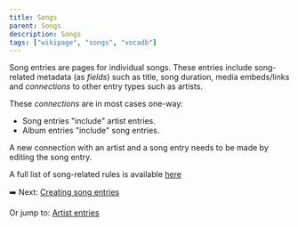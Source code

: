 ```yaml
---
title: Songs
parent: Songs
description: Songs
tags: ["wikipage", "songs", "vocadb"]
---
```



Song entries are pages for individual songs. These entries include song-related metadata (as *fields*) such as title, song duration, media embeds/links and *connections* to other entry types such as artists.

These *connections* are in most cases one-way:
- Song entries "include" artist entries.
- Album entries "include" song entries.

A new connection with an artist and a song entry needs to be made by editing the song entry. 

A full list of song-related rules is available [here](/rules/songs)

➡️ Next: [Creating song entries](/docs/song-entry-creation/)

Or jump to: [Artist entries](/docs/artists)

<Navigation />
